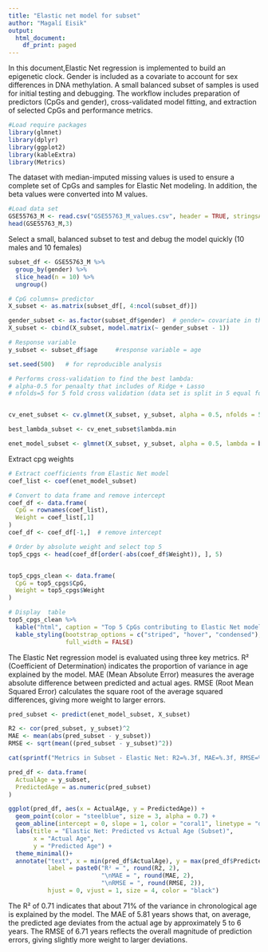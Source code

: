 ---
title: "Elastic net model for subset"
author: "Magalí Eisik"
output:
  html_document:
    df_print: paged
---



In this document,Elastic Net regression is implemented to build an epigenetic clock. Gender is included as a covariate to account for sex differences in DNA methylation. A small balanced subset of samples is used for initial testing and debugging. The workflow includes preparation of predictors (CpGs and gender), cross-validated model fitting, and extraction of selected CpGs and performance metrics.


```{r, message=FALSE,warning=FALSE}
#Load require packages
library(glmnet)
library(dplyr)
library(ggplot2)
library(kableExtra)
library(Metrics)

```


The dataset with median-imputed missing values is used to ensure a complete set of CpGs and samples for Elastic Net modeling. In addition, the beta values were converted into M values.

```{r}
#Load data set
GSE55763_M <- read.csv("GSE55763_M_values.csv", header = TRUE, stringsAsFactors = FALSE)
head(GSE55763_M,3)
```



Select a small, balanced subset to test and debug the model quickly (10 males and 10 females)

```{r}
subset_df <- GSE55763_M %>%
  group_by(gender) %>%
  slice_head(n = 10) %>%
  ungroup()
```


```{r}
# CpG columns= predictor
X_subset <- as.matrix(subset_df[, 4:ncol(subset_df)])

gender_subset <- as.factor(subset_df$gender)  # gender= covariate in the model
X_subset <- cbind(X_subset, model.matrix(~ gender_subset - 1))

# Response variable
y_subset <- subset_df$age     #response variable = age
```

```{r}
set.seed(500)   # for reproducible analysis

# Performs cross-validation to find the best lambda:
# alpha-0.5 for penaalty that includes of Ridge + Lasso
# nfolds=5 for 5 fold cross validation (data set is split in 5 equal folds)


cv_enet_subset <- cv.glmnet(X_subset, y_subset, alpha = 0.5, nfolds = 5)

best_lambda_subset <- cv_enet_subset$lambda.min

enet_model_subset <- glmnet(X_subset, y_subset, alpha = 0.5, lambda = best_lambda_subset)
```


Extract cpg weights

```{r}
# Extract coefficients from Elastic Net model
coef_list <- coef(enet_model_subset)

# Convert to data frame and remove intercept
coef_df <- data.frame(
  CpG = rownames(coef_list),
  Weight = coef_list[,1]
)
coef_df <- coef_df[-1,]  # remove intercept

# Order by absolute weight and select top 5
top5_cpgs <- head(coef_df[order(-abs(coef_df$Weight)), ], 5)


top5_cpgs_clean <- data.frame(
  CpG = top5_cpgs$CpG,
  Weight = top5_cpgs$Weight
)

# Display  table
top5_cpgs_clean %>%
  kable("html", caption = "Top 5 CpGs contributing to Elastic Net model") %>%
  kable_styling(bootstrap_options = c("striped", "hover", "condensed"),
                full_width = FALSE)

```




The Elastic Net regression model is evaluated using three key metrics. 
R² (Coefficient of Determination) indicates the proportion of variance in age explained by the model. 
MAE (Mean Absolute Error) measures the average absolute difference between predicted and actual ages. 
RMSE (Root Mean Squared Error) calculates the square root of the average squared differences, giving more weight to larger errors.


```{r}
pred_subset <- predict(enet_model_subset, X_subset)

R2 <- cor(pred_subset, y_subset)^2
MAE <- mean(abs(pred_subset - y_subset))
RMSE <- sqrt(mean((pred_subset - y_subset)^2))

cat(sprintf("Metrics in Subset - Elastic Net: R2=%.3f, MAE=%.3f, RMSE=%.3f\n", R2, MAE, RMSE))
```

```{r}
pred_df <- data.frame(
  ActualAge = y_subset,
  PredictedAge = as.numeric(pred_subset)
)

```



```{r,warning=FALSE}
ggplot(pred_df, aes(x = ActualAge, y = PredictedAge)) +
  geom_point(color = "steelblue", size = 3, alpha = 0.7) +
  geom_abline(intercept = 0, slope = 1, color = "coral1", linetype = "dashed", size = 1) +
  labs(title = "Elastic Net: Predicted vs Actual Age (Subset)",
       x = "Actual Age",
       y = "Predicted Age") +
  theme_minimal()+
  annotate("text", x = min(pred_df$ActualAge), y = max(pred_df$PredictedAge), 
           label = paste0("R² = ", round(R2, 2), 
                          "\nMAE = ", round(MAE, 2), 
                          "\nRMSE = ", round(RMSE, 2)), 
           hjust = 0, vjust = 1, size = 4, color = "black")
```



The R² of 0.71 indicates that about 71% of the variance in chronological age is explained by the model.
The MAE of 5.81 years shows that, on average, the predicted age deviates from the actual age by approximately 5 to 6 years. 
The RMSE of 6.71 years reflects the overall magnitude of prediction errors, giving slightly more weight to larger deviations.
